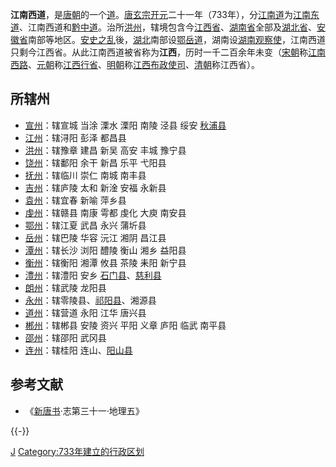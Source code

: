 {{noteTA
|1=zh-hans:余干; zh-hant:餘干
}}
'''江南西道'''，是[[唐朝|唐朝]]的一个[[道_(行政区划)|道]]。[[唐玄宗|唐玄宗]][[开元|开元]]二十一年（733年），分[[江南道|江南道]]为[[江南东道|江南东道]]、江南西道和[[黔中道|黔中道]]。治所[[洪州|洪州]]，辖境包含今[[江西省|江西省]]、[[湖南省|湖南省]]全部及[[湖北省|湖北省]]、[[安徽省|安徽省]]南部等地区。[[安史之乱|安史之乱]]後，[[湖北|湖北]]南部设[[鄂岳道|鄂岳道]]，湖南设[[湖南都团练守捉观察处置使|湖南观察使]]，江南西道只剩今江西省。从此江南西道被省称为'''江西'''，历时一千二百余年未变（[[宋朝|宋朝]]称[[江南西路|江南西路]]、[[元朝|元朝]]称[[江西行省|江西行省]]、[[明朝|明朝]]称[[江西布政使司|江西布政使司]]、[[清朝|清朝]]称江西省）。
{{江西歷史}}

== 所辖州 ==
*[[宣州_(隋朝)|宣州]]：辖宣城 当涂 溧水 溧阳 南陵 泾县 绥安 [[秋浦县|秋浦县]]
*[[江州_(隋朝)|江州]]：辖浔阳 彭泽 都昌县
*[[洪州_(隋朝)|洪州]]：辖豫章 建昌 新吴 高安 丰城 豫宁县
*[[饶州_(隋朝)|饶州]]：辖鄱阳 余干 新昌 乐平 弋阳县
*[[抚州_(古代)|抚州]]：辖临川 崇仁 南城 南丰县
*[[吉州_(隋朝)|吉州]]：辖庐陵 太和 新淦 安福 永新县
*[[袁州|袁州]]：辖宜春 新喻 萍乡县
*[[虔州|虔州]]：辖赣县 南康 雩都 虔化 大庾 南安县
*[[鄂州_(古代)|鄂州]]：辖江夏 武昌 永兴 蒲圻县
*[[岳州|岳州]]：辖巴陵 华容 沅江 湘阴 昌江县
*[[潭州|潭州]]：辖长沙 浏阳 醴陵 衡山 湘乡 益阳县
*[[衡州|衡州]]：辖衡阳 湘潭 攸县 茶陵 耒阳 新宁县
*[[澧州|澧州]]：辖澧阳 安乡 [[石门县|石门县]]、[[慈利县|慈利县]]
*[[朗州|朗州]]：辖武陵 龙阳县
*[[永州_(隋朝)|永州]]：辖零陵县、[[祁阳县|祁阳县]]、湘源县
*[[道州|道州]]：辖营道 永阳 江华 唐兴县
*[[郴州_(古代)|郴州]]：辖郴县 安陵 资兴 平阳 义章 庐阳 临武 南平县
*[[邵州|邵州]]：辖邵阳 武冈县
*[[连州_(古代)|连州]]：辖桂阳 连山、[[阳山县|阳山县]]

== 参考文献 ==
*《[[新唐书|新唐书]]·志第三十一·地理五》

{{-}}
{{开元十五道}}
{{唐朝行政区划|nocat}}
[[Category:唐朝的道|J]]
[[Category:733年建立的行政区划|Category:733年建立的行政区划]]